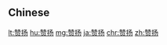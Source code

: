 {{also|贊揚|讚揚}}
==Chinese==
{{zh-see|讚揚}}

[[lt:赞扬]]
[[hu:赞扬]]
[[mg:赞扬]]
[[ja:赞扬]]
[[chr:赞扬]]
[[zh:赞扬]]